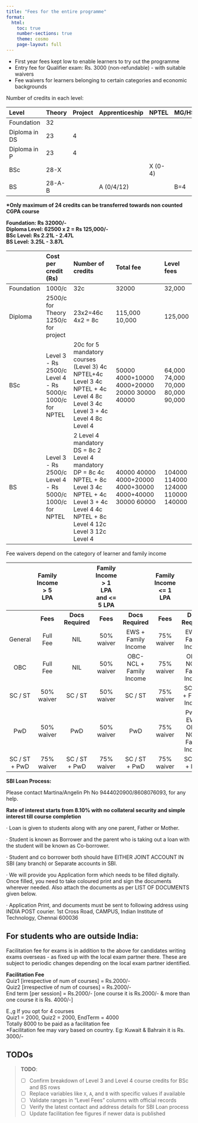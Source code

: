 ```yaml
---
title: "Fees for the entire programme"
format:
  html:
    toc: true
    number-sections: true
    theme: cosmo
    page-layout: full
---
```




- First year fees kept low to enable learners to try out the programme  
- Entry fee for Qualifier exam: Rs. 3000 (non-refundable) \- with suitable waivers  
- Fee waivers for learners belonging to certain categories and economic backgrounds 

Number of credits in each level:

| Level         | Theory   | Project | Apprenticeship | NPTEL     | MG/HS/HM |
|:--------------|:---------|:--------|:----------------|:----------|:---------|
| Foundation    | 32       |         |                 |           |          |
| Diploma in DS | 23       | 4       |                 |           |          |
| Diploma in P  | 23       | 4       |                 |           |          |
| BSc           | 28-X     |         |                 | X (0-4)   |          |
| BS            | 28-A-B   |         | A (0/4/12)      |           | B=4      |


**\*Only maximum of 24 credits can be transferred towards non counted CGPA course**

**Foundation: Rs 32000/-**  
**Diploma Level: 62500 x 2 \= Rs 125,000/-**  
**BSc Level: Rs 2.21L \- 2.47L**          
**BS Level: 3.25L \- 3.87L**

|              | Cost per credit (Rs)                                | Number of credits                                                                                   | Total fee                                                                                             | Level fees                          |
|:-------------|:----------------------------------------------------|:------------------------------------------------------------------------------------------------------|:--------------------------------------------------------------------------------------------------------|:------------------------------------|
| Foundation   | 1000/c                                              | 32c                                                                                                   | 32000                                                                                                   | 32,000                               |
| Diploma      | 2500/c for Theory 1250/c for project                | 23x2=46c 4x2 = 8c                                                                                     | 115,000 10,000                                                                                          | 125,000                              |
| BSc          | Level 3 - Rs 2500/c Level 4 - Rs 5000/c 1000/c for NPTEL | 20c for 5 mandatory courses (Level 3) 4c NPTEL+4c Level 3 4c NPTEL + 4c Level 4 8c Level 3 4c Level 3 + 4c Level 4 8c Level 4 | 50000 4000+10000 4000+20000 20000 30000 40000                                                           | 64,000 74,000 70,000 80,000 90,000   |
| BS           | Level 3 - Rs 2500/c Level 4 - Rs 5000/c 1000/c for NPTEL | 2 Level 4 mandatory DS = 8c 2 Level 4 mandatory DP = 8c 4c NPTEL + 8c Level 3 4c NPTEL + 4c Level 3 + 4c Level 4 4c NPTEL + 8c Level 4 12c Level 3 12c Level 4 | 40000 40000 4000+20000 4000+30000 4000+40000 30000 60000                                               | 104000 114000 124000 110000 140000   |


Fee waivers depend on the category of learner and family income

|  | Family Income \> 5 LPA |  | Family Income \> 1 LPA and \<= 5 LPA |  | Family Income \<= 1 LPA |  |
| :---: | :---: | :---: | :---: | :---: | :---: | :---: |
|  | **Fees** | **Docs Required** | **Fees** | **Docs Required** | **Fees** | **Docs Required** |
| General | Full Fee | NIL | 50% waiver | EWS \+ Family Income | 75% waiver | EWS \+ Family Income |
| OBC | Full Fee | NIL | 50% waiver | OBC-NCL \+ Family Income | 75% waiver | OBC-NCL \+ Family Income |
| SC / ST | 50% waiver | SC / ST | 50% waiver | SC / ST | 75% waiver | SC / ST \+ Family Income |
| PwD | 50% waiver | PwD | 50% waiver | PwD | 75% waiver | PwD \+ EWS / OBC-NCL \+ Family Income |
| SC / ST \+ PwD | 75% waiver | SC / ST \+ PwD | 75% waiver | SC / ST \+ PwD | 75% waiver | SC / ST \+ PwD |

**SBI Loan Process:** 

Please contact Martina/Angelin Ph No 9444020900/8608076093, for any help.  
   
**Rate of interest starts from 8.10% with no collateral security and  simple interest till course completion**  
   
· Loan is given to students along with any one parent, Father or Mother.

· Student is known as Borrower and the parent who is taking out a loan with the student will be known as Co-borrower.

· Student and co borrower both should have EITHER JOINT ACCOUNT IN SBI (any branch) or Separate accounts in SBI.

· We will provide you Application form which needs to be filled digitally. Once filled, you need to take coloured print and sign the documents wherever needed. Also attach the documents as per LIST OF DOCUMENTS given below.

· Application Print, and documents must be sent to following address using INDIA POST courier. 1st Cross Road, CAMPUS, Indian Institute of Technology, Chennai 600036

## For students who are outside India: {#4.1-for-students-who-are-outside-india:}

Facilitation fee for exams is in addition to the above for candidates writing exams overseas \- as fixed up with the local exam partner there. These are subject to periodic changes depending on the local exam partner identified.

**Facilitation Fee**  
Quiz1 \[irrespective of num of courses\] \= Rs.2000/-  
Quiz2  \[irrespective of num of courses\] \= Rs.2000/-  
End term \[per session\] \= Rs.2000/- \[one course it is Rs.2000/- & more than one course it is Rs. 4000/-\]

E.,g If you opt for 4 courses  
Quiz1 \= 2000, Quiz2 \= 2000, EndTerm \= 4000  
Totally 8000 to be paid as a facilitation fee  
\*Facilitation fee may vary based on country. Eg: Kuwait & Bahrain it is Rs. 3000/-

## TODOs

> **TODO**:
> 
> - [ ] Confirm breakdown of Level 3 and Level 4 course credits for BSc and BS rows  
> - [ ] Replace variables like `X`, `A`, and `B` with specific values if available  
> - [ ] Validate ranges in "Level Fees" columns with official records  
> - [ ] Verify the latest contact and address details for SBI Loan process  
> - [ ] Update facilitation fee figures if newer data is published
